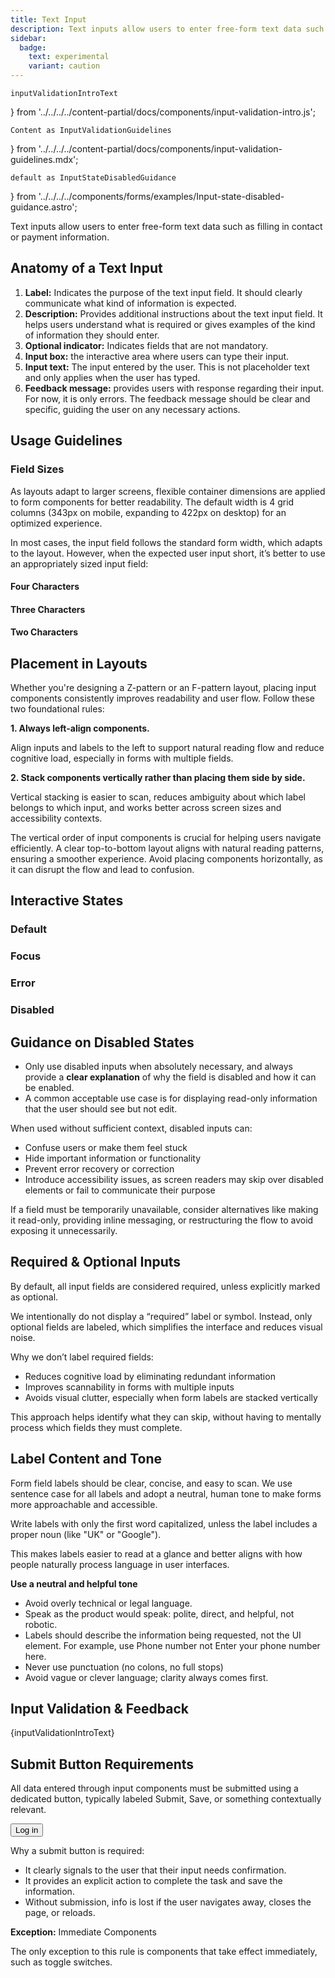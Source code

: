 ```yaml
---
title: Text Input
description: Text inputs allow users to enter free-form text data such as filling in contact or payment information.
sidebar:
  badge:
    text: experimental
    variant: caution
---
```



	inputValidationIntroText
} from '../../../../content-partial/docs/components/input-validation-intro.js';

	Content as InputValidationGuidelines
} from '../../../../content-partial/docs/components/input-validation-guidelines.mdx';


	default as InputStateDisabledGuidance
} from '../../../../components/forms/examples/Input-state-disabled-guidance.astro';



Text inputs allow users to enter free-form text data such as filling in contact or payment information.

## Anatomy of a Text Input

<TextInputAnatomy centred={true} />

1. **Label:** Indicates the purpose of the text input field. It should clearly communicate what kind of information is expected.
2. **Description:** Provides additional instructions about the text input field. It helps users understand what is required or gives examples of the kind of information they should enter.
3. **Optional indicator:** Indicates fields that are not mandatory.
4. **Input box:** the interactive area where users can type their input.
5. **Input text:** The input entered by the user. This is not placeholder text and only applies when the user has typed.
6. **Feedback message:** provides users with response regarding their input. For now, it is only errors. The feedback message should be clear and specific, guiding the user on any necessary actions.

## Usage Guidelines

### Field Sizes

As layouts adapt to larger screens, flexible container dimensions are applied to form components for better readability. The default width is 4 grid columns (343px on mobile, expanding to 422px on desktop) for an optimized experience.

<InputWidthExample brand={props.brand} />

In most cases, the input field follows the standard form width, which adapts to the layout. However, when the expected user input short, it’s better to use an appropriately sized input field:

#### Four Characters

<ShortTextFourEample brand={props.brand} />

#### Three Characters

<ShortTextThreeEample brand={props.brand} />

#### Two Characters

<ShortTextTwoEample brand={props.brand} />

## Placement in Layouts

Whether you're designing a Z-pattern or an F-pattern layout, placing input components consistently improves readability and user flow.
Follow these two foundational rules:

**1. Always left-align components.**

Align inputs and labels to the left to support natural reading flow and reduce cognitive load, especially in forms with multiple fields.

**2. Stack components vertically rather than placing them side by side.**

Vertical stacking is easier to scan, reduces ambiguity about which label belongs to which input, and works better across screen sizes and accessibility contexts.

<Example do={false} title="Don't Center components or place them side by side">
	<PlaceholderDont />
</Example>

<Example do title="Do Left-align components and stack them vertically">
	<PlaceholderDo />
</Example>

<Tip icon={true}>The vertical order of input components is crucial for helping users navigate efficiently. A clear
	top-to-bottom layout aligns with natural reading patterns, ensuring a smoother experience. Avoid placing components
	horizontally, as it can disrupt the flow and lead to confusion.</Tip>

## Interactive States

### Default

<InputStateDefault brand={props.brand} />

### Focus

<InputStateFocus brand={props.brand} />

### Error

<InputStateError brand={props.brand} />

### Disabled

<InputStateDisabled brand={props.brand} />

## Guidance on Disabled States

* Only use disabled inputs when absolutely necessary, and always provide a **clear explanation** of why the field is disabled and how it can be enabled.
* A common acceptable use case is for displaying read-only information that the user should see but not edit.

<InputStateDisabledGuidance brand={props.brand} />

When used without sufficient context, disabled inputs can:

* Confuse users or make them feel stuck
* Hide important information or functionality
* Prevent error recovery or correction
* Introduce accessibility issues, as screen readers may skip over disabled elements or fail to communicate their purpose

If a field must be temporarily unavailable, consider alternatives like making it read-only, providing inline messaging, or restructuring the flow to avoid exposing it unnecessarily.

## Required & Optional Inputs

By default, all input fields are considered required, unless explicitly marked as optional.

We intentionally do not display a “required” label or symbol. Instead, only optional fields are labeled, which simplifies the interface and reduces visual noise.

Why we don’t label required fields:

* Reduces cognitive load by eliminating redundant information
* Improves scannability in forms with multiple inputs
* Avoids visual clutter, especially when form labels are stacked vertically

This approach helps identify what they can skip, without having to mentally process which fields they must complete.

<Example do title="Do: mark all optional input fields">
	<Form>
		<TextInput label="Street Address" />
		<TextInput label="Apartment number" optional />
	</Form>
</Example>

## Label Content and Tone

Form field labels should be clear, concise, and easy to scan. We use sentence case for all labels and adopt a neutral, human tone to make forms more approachable and accessible.

Write labels with only the first word capitalized, unless the label includes a proper noun (like "UK" or "Google").

This makes labels easier to read at a glance and better aligns with how people naturally process language in user interfaces.

<Example do={false} title="Avoid title case">
	<div data-o3-brand={props.brand}>
		<Form>
			<TextInput
				label="First Name"
			/>
		</Form>
	</div>
</Example>

<Example do title="Use sentence case">
	<div data-o3-brand={props.brand}>
		<Form>
			<TextInput
				label="First name"
			/>
		</Form>
	</div>
</Example>

**Use a neutral and helpful tone**

* Avoid overly technical or legal language.
* Speak as the product would speak: polite, direct, and helpful, not robotic.
* Labels should describe the information being requested, not the UI element. For example, use Phone number not Enter your phone number here.
* Never use punctuation (no colons, no full stops)
* Avoid vague or clever language; clarity always comes first.

<Example do={false} title="Don't use conversational or instructional phrasing">
		<Form>
			<TextInput
				label="Please enter your delivery address"
			/>
			<TextInput
				label="Website for your company"
			/>
		</Form>
</Example>

<Example dotitle="Do use clear, concise labels">
	<Form>
		<TextInput
			label="Delivery address"
		/>
		<TextInput
			label="Company website"
		/>
	</Form>
</Example>

<PlaceholderText />

## Input Validation & Feedback

{inputValidationIntroText}

<EmailErrorSummaryExample brand={props.brand} />

<InputValidationGuidelines />

## Submit Button Requirements

All data entered through input components must be submitted using a dedicated button, typically labeled Submit, Save, or something contextually relevant.

<Example do title="Do include a button with a clear call to action">
	<div data-o3-brand={props.brand}>
		<Form>
			<TextInput
				label="Email"
			/>
			<PasswordInput
				label="Password"
			/>
			<button type="submit" className="o3-button o3-button--primary">Log in</button>
		</Form>
	</div>
</Example>

Why a submit button is required:

* It clearly signals to the user that their input needs confirmation.
* It provides an explicit action to complete the task and save the information.
* Without submission, info is lost if the user navigates away, closes the page, or reloads.


**Exception:** Immediate Components

The only exception to this rule is components that take effect immediately, such as toggle switches.

